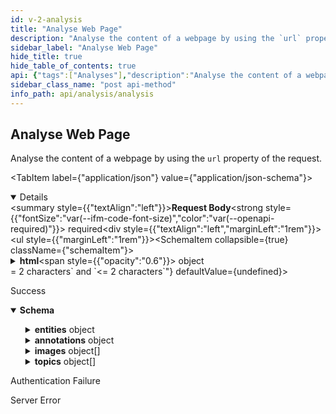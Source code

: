 ```yaml
---
id: v-2-analysis
title: "Analyse Web Page"
description: "Analyse the content of a webpage by using the `url` property of the request."
sidebar_label: "Analyse Web Page"
hide_title: true
hide_table_of_contents: true
api: {"tags":["Analyses"],"description":"Analyse the content of a webpage by using the `url` property of the request.","operationId":"v2Analysis","requestBody":{"content":{"application/json":{"schema":{"required":["language","scope"],"type":"object","properties":{"html":{"type":"object","properties":{"fragment":{"type":"string","description":"The html fragment to analyze."},"page":{"type":"string","description":"The html page to analyze, either fragment or page should be present"}},"description":"The html fragment or html page to analyze."},"url":{"type":"string","description":"The url of the page to analyze.","format":"url"},"urlClient":{"type":"string","description":"The client which the analysis should use to extract the content, by default chrome is used.","enum":["CHROME","PLAIN_HTTP","CHROME, PLAIN_HTTP"]},"language":{"maxLength":2,"minLength":2,"type":"string","description":"The content language, 2 letters code, e.g. 'en'."},"text":{"type":"string","description":"A textual fragment."},"exclude":{"type":"array","description":"An array of item IDs to exclude from the analysis results.","items":{"type":"string","description":"An array of item IDs to exclude from the analysis results.","format":"url"}},"scope":{"type":"string","description":"The scope of the analysis, one of 'local', 'network' or 'all'."},"matches":{"type":"integer","description":"Filter out results that don't have at least the specified number of occurrences. By default 1.","format":"int32"},"links":{"type":"string","description":"When returning an interpolated HTML results, matches should have the 'wl-link' class. By default 'no'."}},"description":"The request"}}},"required":true},"responses":{"200":{"description":"Success","content":{"application/json":{"schema":{"type":"object","properties":{"entities":{"type":"object","additionalProperties":{"type":"object","properties":{"entityId":{"type":"string","description":"The entity URI.","format":"url"},"confidence":{"type":"number","description":"Confidence score representing the entity match level.","format":"double"},"mainType":{"type":"string","description":"The main schema type for the current entity."},"types":{"type":"array","description":"The list of schema types which the entity can be classified to.","items":{"type":"string","description":"The list of schema types which the entity can be classified to."}},"label":{"type":"string","description":"The title of the entity."},"description":{"type":"string","description":"The description about the entity."},"images":{"type":"array","description":"The list of entity image URIs.","items":{"type":"string","description":"The list of entity image URIs.","format":"url"}},"sameAs":{"type":"array","description":"The list of entity sameas URIs.","items":{"type":"string","description":"The list of entity sameas URIs.","format":"url"}},"properties":{"type":"object","properties":{"latitude":{"type":"number","description":"The latitude.","format":"double"},"longitude":{"type":"number","description":"The longitude.","format":"double"}},"description":"The entity properties."},"synonyms":{"type":"array","items":{"type":"string"}}},"description":"Entity"},"description":"A map of entity URI to the respective entity."},"annotations":{"type":"object","additionalProperties":{"type":"object","properties":{"annotationId":{"type":"string","description":"An unique id."},"start":{"type":"integer","description":"The starting posistion of annotation in content (zero-indexed & non negative ).","format":"int32"},"end":{"type":"integer","description":"The ending posistion of annotation in content (zero-indexed & non negative ).","format":"int32"},"text":{"type":"string","description":"The annotated text."},"entityMatches":{"type":"array","description":"The list of entities which the annotation matches.","items":{"type":"object","properties":{"confidence":{"type":"number","description":"Confidence score for the current entity.","format":"double"},"entityId":{"type":"string","description":"The entity URI.","format":"url"}},"description":"Entity Match"}}},"description":"Object representing single annotation."},"description":"A map of annotation id to the respective annotation."},"images":{"type":"array","description":"A list of images.","items":{"type":"object","properties":{"label":{"type":"string","description":"The title of the image."},"url":{"type":"string","description":"The image URI.","format":"url"}},"description":"Image"}},"languages":{"type":"array","description":"A list of languages.","items":{"type":"string","description":"A list of languages."}},"topics":{"type":"array","description":"A list of topics.","items":{"type":"object","properties":{"label":{"type":"string","description":"The topic title."},"description":{"type":"string","description":"The topic description."},"uri":{"type":"string","description":"The topic URI.","format":"url"},"confidence":{"type":"number","description":"The topic confidence score.","format":"double"},"images":{"type":"array","description":"A list of image URIs.","items":{"type":"string","description":"A list of image URIs.","format":"url"}},"sameAs":{"type":"array","description":"A list of sameas URIs.","items":{"type":"string","description":"A list of sameas URIs.","format":"url"}}},"description":"Topic"}},"content":{"type":"string","description":"The text supplied for analysis."}},"description":"Response"}}}},"401":{"description":"Authentication Failure"},"500":{"description":"Server Error"}},"security":[{"ApiKey":[]}],"method":"post","path":"/v2/analyze","servers":[{"url":"https://api.wordlift.io/analysis"}],"securitySchemes":{"ApiKey":{"type":"apiKey","name":"Authorization","in":"header"}},"jsonRequestBodyExample":{"html":{"fragment":"string","page":"string"},"url":"string","urlClient":"CHROME","language":"string","text":"string","exclude":["string"],"scope":"string","matches":0,"links":"string"},"info":{"title":"Analysis","description":"Analyse content using Linked Data and Knowledge Graphs.","termsOfService":"https://wordlift.io/terms-of-service/","contact":{"name":"WordLift","url":"https://wordlift.io","email":"hello@wordlift.io"},"license":{"name":"(c) copyright 2022-present WordLift","url":"https://wordlift.io"},"version":"1.0"},"postman":{"name":"Analyse Web Page","description":{"content":"Analyse the content of a webpage by using the `url` property of the request.","type":"text/plain"},"url":{"path":["v2","analyze"],"host":["{{baseUrl}}"],"query":[],"variable":[]},"header":[{"key":"Content-Type","value":"application/json"},{"key":"Accept","value":"application/json"}],"method":"POST","body":{"mode":"raw","raw":"\"\"","options":{"raw":{"language":"json"}}},"auth":{"type":"apikey","apikey":[{"type":"any","value":"Authorization","key":"key"},{"type":"any","value":"<API Key>","key":"value"},{"type":"any","value":"header","key":"in"}]}}}
sidebar_class_name: "post api-method"
info_path: api/analysis/analysis
---
```



## Analyse Web Page



Analyse the content of a webpage by using the `url` property of the request.

<MimeTabs><TabItem label={"application/json"} value={"application/json-schema"}><details style={{}} data-collapsed={false} open={true}><summary style={{"textAlign":"left"}}><strong>Request Body</strong><strong style={{"fontSize":"var(--ifm-code-font-size)","color":"var(--openapi-required)"}}> required</strong></summary><div style={{"textAlign":"left","marginLeft":"1rem"}}></div><ul style={{"marginLeft":"1rem"}}><SchemaItem collapsible={true} className={"schemaItem"}><details style={{}}><summary style={{}}><strong>html</strong><span style={{"opacity":"0.6"}}> object</span></summary><div style={{"marginLeft":"1rem"}}><div style={{"marginTop":".5rem","marginBottom":".5rem"}}>

The html fragment or html page to analyze.

</div><SchemaItem collapsible={false} name={"fragment"} required={false} schemaDescription={"The html fragment to analyze."} schemaName={"string"} qualifierMessage={undefined} defaultValue={undefined}></SchemaItem><SchemaItem collapsible={false} name={"page"} required={false} schemaDescription={"The html page to analyze, either fragment or page should be present"} schemaName={"string"} qualifierMessage={undefined} defaultValue={undefined}></SchemaItem></div></details></SchemaItem><SchemaItem collapsible={false} name={"url"} required={false} schemaDescription={"The url of the page to analyze."} schemaName={"url"} qualifierMessage={undefined} defaultValue={undefined}></SchemaItem><SchemaItem collapsible={false} name={"urlClient"} required={false} schemaDescription={"The client which the analysis should use to extract the content, by default chrome is used."} schemaName={"string"} qualifierMessage={"**Possible values:** [`CHROME`, `PLAIN_HTTP`, `CHROME, PLAIN_HTTP`]"} defaultValue={undefined}></SchemaItem><SchemaItem collapsible={false} name={"language"} required={true} schemaDescription={"The content language, 2 letters code, e.g. 'en'."} schemaName={"string"} qualifierMessage={"**Possible values:** `>= 2 characters` and `<= 2 characters`"} defaultValue={undefined}></SchemaItem><SchemaItem collapsible={false} name={"text"} required={false} schemaDescription={"A textual fragment."} schemaName={"string"} qualifierMessage={undefined} defaultValue={undefined}></SchemaItem><SchemaItem collapsible={false} name={"exclude"} required={false} schemaDescription={"An array of item IDs to exclude from the analysis results."} schemaName={"url[]"} qualifierMessage={undefined} defaultValue={undefined}></SchemaItem><SchemaItem collapsible={false} name={"scope"} required={true} schemaDescription={"The scope of the analysis, one of 'local', 'network' or 'all'."} schemaName={"string"} qualifierMessage={undefined} defaultValue={undefined}></SchemaItem><SchemaItem collapsible={false} name={"matches"} required={false} schemaDescription={"Filter out results that don't have at least the specified number of occurrences. By default 1."} schemaName={"int32"} qualifierMessage={undefined} defaultValue={undefined}></SchemaItem><SchemaItem collapsible={false} name={"links"} required={false} schemaDescription={"When returning an interpolated HTML results, matches should have the 'wl-link' class. By default 'no'."} schemaName={"string"} qualifierMessage={undefined} defaultValue={undefined}></SchemaItem></ul></details></TabItem></MimeTabs><div><ApiTabs><TabItem label={"200"} value={"200"}><div>

Success

</div><div><MimeTabs schemaType={"response"}><TabItem label={"application/json"} value={"application/json"}><SchemaTabs><TabItem label={"Schema"} value={"Schema"}><details style={{}} data-collapsed={false} open={true}><summary style={{"textAlign":"left"}}><strong>Schema</strong></summary><div style={{"textAlign":"left","marginLeft":"1rem"}}></div><ul style={{"marginLeft":"1rem"}}><SchemaItem collapsible={true} className={"schemaItem"}><details style={{}}><summary style={{}}><strong>entities</strong><span style={{"opacity":"0.6"}}> object</span></summary><div style={{"marginLeft":"1rem"}}><div style={{"marginTop":".5rem","marginBottom":".5rem"}}>

A map of entity URI to the respective entity.

</div><li><div><code>property name*</code><span style={{"opacity":"0.6"}}> object</span></div></li></div></details></SchemaItem><SchemaItem collapsible={true} className={"schemaItem"}><details style={{}}><summary style={{}}><strong>annotations</strong><span style={{"opacity":"0.6"}}> object</span></summary><div style={{"marginLeft":"1rem"}}><div style={{"marginTop":".5rem","marginBottom":".5rem"}}>

A map of annotation id to the respective annotation.

</div><li><div><code>property name*</code><span style={{"opacity":"0.6"}}> object</span></div></li></div></details></SchemaItem><SchemaItem collapsible={true} className={"schemaItem"}><details style={{}}><summary style={{}}><strong>images</strong><span style={{"opacity":"0.6"}}> object[]</span></summary><div style={{"marginLeft":"1rem"}}><div style={{"marginTop":".5rem","marginBottom":".5rem"}}>

A list of images.

</div><SchemaItem collapsible={false} name={"label"} required={false} schemaDescription={"The title of the image."} schemaName={"string"} qualifierMessage={undefined} defaultValue={undefined}></SchemaItem><SchemaItem collapsible={false} name={"url"} required={false} schemaDescription={"The image URI."} schemaName={"url"} qualifierMessage={undefined} defaultValue={undefined}></SchemaItem></div></details></SchemaItem><SchemaItem collapsible={false} name={"languages"} required={false} schemaDescription={"A list of languages."} schemaName={"string[]"} qualifierMessage={undefined} defaultValue={undefined}></SchemaItem><SchemaItem collapsible={true} className={"schemaItem"}><details style={{}}><summary style={{}}><strong>topics</strong><span style={{"opacity":"0.6"}}> object[]</span></summary><div style={{"marginLeft":"1rem"}}><div style={{"marginTop":".5rem","marginBottom":".5rem"}}>

A list of topics.

</div><SchemaItem collapsible={false} name={"label"} required={false} schemaDescription={"The topic title."} schemaName={"string"} qualifierMessage={undefined} defaultValue={undefined}></SchemaItem><SchemaItem collapsible={false} name={"description"} required={false} schemaDescription={"The topic description."} schemaName={"string"} qualifierMessage={undefined} defaultValue={undefined}></SchemaItem><SchemaItem collapsible={false} name={"uri"} required={false} schemaDescription={"The topic URI."} schemaName={"url"} qualifierMessage={undefined} defaultValue={undefined}></SchemaItem><SchemaItem collapsible={false} name={"confidence"} required={false} schemaDescription={"The topic confidence score."} schemaName={"double"} qualifierMessage={undefined} defaultValue={undefined}></SchemaItem><SchemaItem collapsible={false} name={"images"} required={false} schemaDescription={"A list of image URIs."} schemaName={"url[]"} qualifierMessage={undefined} defaultValue={undefined}></SchemaItem><SchemaItem collapsible={false} name={"sameAs"} required={false} schemaDescription={"A list of sameas URIs."} schemaName={"url[]"} qualifierMessage={undefined} defaultValue={undefined}></SchemaItem></div></details></SchemaItem><SchemaItem collapsible={false} name={"content"} required={false} schemaDescription={"The text supplied for analysis."} schemaName={"string"} qualifierMessage={undefined} defaultValue={undefined}></SchemaItem></ul></details></TabItem><TabItem label={"Example (from schema)"} value={"Example (from schema)"}><ResponseSamples responseExample={"{\n  \"entities\": {},\n  \"annotations\": {},\n  \"images\": [\n    {\n      \"label\": \"string\",\n      \"url\": \"string\"\n    }\n  ],\n  \"languages\": [\n    \"string\"\n  ],\n  \"topics\": [\n    {\n      \"label\": \"string\",\n      \"description\": \"string\",\n      \"uri\": \"string\",\n      \"confidence\": 0,\n      \"images\": [\n        \"string\"\n      ],\n      \"sameAs\": [\n        \"string\"\n      ]\n    }\n  ],\n  \"content\": \"string\"\n}"} language={"json"}></ResponseSamples></TabItem></SchemaTabs></TabItem></MimeTabs></div></TabItem><TabItem label={"401"} value={"401"}><div>

Authentication Failure

</div><div></div></TabItem><TabItem label={"500"} value={"500"}><div>

Server Error

</div><div></div></TabItem></ApiTabs></div>
      